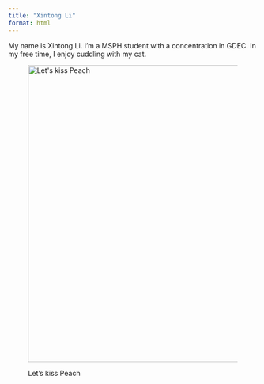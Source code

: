```yaml
---
title: "Xintong Li"
format: html 
---
```


My name is Xintong Li. I'm a MSPH student with a concentration in GDEC. In my free time, I enjoy cuddling with my cat.

<figure>

<img src="cat.jpg" alt="Let&apos;s kiss Peach" width="600px"/>

<figcaption>Let's kiss Peach</figcaption>

</figure>
